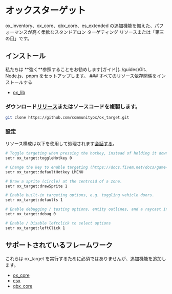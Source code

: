 
# オックスターゲット

<ResourceLinks repo="https://github.com/communityox/ox_target" />

ox\_inventory、ox\_core、qbx\_core、es\_extended の追加機能を備えた、パフォーマンスが高く柔軟なスタンドアロン ターゲティング リソースまたは「第三の目」です。

## インストール

<Callout type="info">
  私たちは **強く**参照することをお勧めします[ガイド](../guides)Git、Node.js、pnpm をセットアップします。
</Callout>

<Steps>
  ### すべてのリソース依存関係をインストールする

  * [ox\_lib](../ox_lib/)

  ### ダウンロード[リリース](https://github.com/communityox/ox_target/releases)またはソースコードを複製します。

  ```bash
  git clone https://github.com/communityox/ox_target.git
  ```

  ### 設定

  リソース構成は以下を使用して処理されます[会話する](https://docs.fivem.net/docs/scripting-reference/convars/)。

  ```bash
  # Toggle targeting when pressing the hotkey, instead of holding it down.
  setr ox_target:toggleHotkey 0

  # Change the key to enable targeting (https://docs.fivem.net/docs/game-references/input-mapper-parameter-ids/keyboard)
  setr ox_target:defaultHotkey LMENU

  # Draw a sprite (circle) at the centroid of a zone.
  setr ox_target:drawSprite 1

  # Enable built-in targeting options, e.g. toggling vehicle doors.
  setr ox_target:defaults 1

  # Enable debugging / testing options, entity outlines, and a raycast indicator.
  setr ox_target:debug 0

  # Enable / Disable leftclick to select options
  setr ox_target:leftClick 1
  ```
</Steps>

## サポートされているフレームワーク

これらは ox\_target を実行するために必須ではありませんが、追加機能を追加します。

* [ox\_core](https://github.com/communityox/ox_core)
* [esx](https://github.com/esx-framework/esx-legacy)
* [qbx\_core](https://github.com/Qbox-project/qbx_core)
